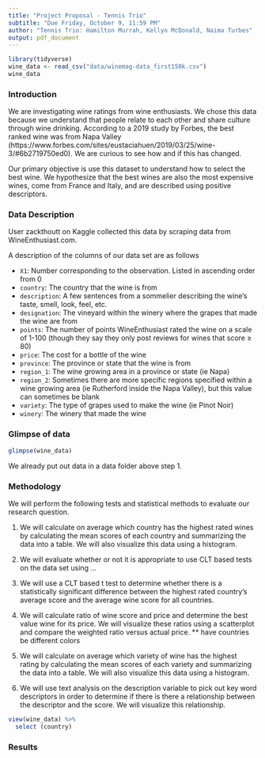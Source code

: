 ```yaml
---
title: "Project Proposal - Tennis Trio"
subtitle: "Due Friday, October 9, 11:59 PM"
author: "Tennis Trio: Hamilton Murrah, Kellyn McDonald, Naima Turbes"
output: pdf_document
---
```

```r
library(tidyverse)
wine_data <- read_csv("data/winemag-data_first150k.csv") 
wine_data
```

### Introduction

We are investigating wine ratings from wine enthusiasts. We chose this data because we understand that people relate to each other and share culture through wine drinking. According to a 2019 study by Forbes, the best ranked wine was from Napa Valley (https://www.forbes.com/sites/eustaciahuen/2019/03/25/wine-3/#6b2719750ed0). We are curious to see how and if this has changed.

Our primary objective is use this dataset to understand how to select the best wine. We hypothesize that the best wines are also the most expensive wines, come from France and Italy, and are described using positive descriptors.


### Data Description


User zackthoutt on Kaggle collected this data by scraping data from WineEnthusiast.com.

A description of the columns of our data set are as follows

- `X1`: Number corresponding to the observation. Listed in ascending order from 0
- `country`: The country that the wine is from
- `description`: A few sentences from a sommelier describing the wine's taste, smell, look, feel, etc.
- `designation`: The vineyard within the winery where the grapes that made the wine are from
- `points`: The number of points WineEnthusiast rated the wine on a scale of 1-100 (though they say they only post reviews for wines that score $\geq$ 80)
- `price`: The cost for a bottle of the wine
- `province`: The province or state that the wine is from
- `region_1`: The wine growing area in a province or state (ie Napa)
- `region_2`: Sometimes there are more specific regions specified within a wine growing area (ie Rutherford inside the Napa Valley), but this value can sometimes be blank
- `variety`: The type of grapes used to make the wine (ie Pinot Noir)
- `winery`: The winery that made the wine


### Glimpse of data

```r

glimpse(wine_data)

```

We already put out data in a data folder above step 1.

### Methodology

We will perform the following tests and statistical methods to evaluate our research question.

1. We will calculate on average which country has the highest rated wines by calculating the mean scores of each country and summarizing the data into a table. We will also visualize this data using a histogram.

2. We will evaluate whether or not it is appropriate to use CLT based tests on the data set using ...

3. We will use a CLT based t test to determine whether there is a statistically significant difference between the highest rated country's average score and the average wine score for all countries. 

3. We will calculate ratio of wine score and price and determine the best value wine for its price. We will visualize these ratios using a scatterplot and compare the weighted ratio versus actual price.
** have countries be different colors


4. We will calculate on average which variety of wine has the highest rating  by calculating the mean scores of each variety and summarizing the data into a table. We will also visualize this data using a histogram.

5. We will use text analysis on the description variable to pick out key word descriptors in order to determine if there is there a relationship between the descriptor and the score. We will visualize this relationship.


```r
view(wine_data) %>%
  select (country)

```

### Results
